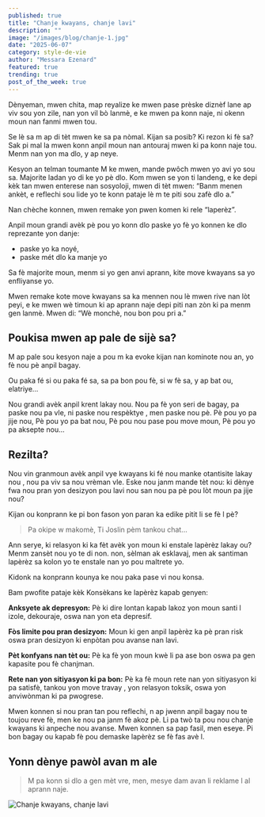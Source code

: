 ```yaml
---
published: true
title: "Chanje kwayans, chanje lavi"
description: ""
image: "/images/blog/chanje-1.jpg"
date: "2025-06-07"
category: style-de-vie
author: "Messara Ezenard"
featured: true
trending: true
post_of_the_week: true
---
```


Dènyeman, mwen chita, map reyalize ke
mwen pase prèske diznèf lane ap viv sou
yon zile, nan yon vil bò lanmè, e ke mwen pa
konn naje, ni okenn moun nan fanmi mwen
tou.

Se lè sa m ap di tèt mwen ke sa pa nòmal.
Kijan sa posib? Ki rezon ki fè sa?
Sak pi mal la mwen konn anpil moun nan
antouraj mwen ki pa konn naje tou. Menm
nan yon ma dlo, y ap neye.

Kesyon an telman toumante M ke mwen,
mande pwôch mwen yo avi yo sou sa.
Majorite ladan yo di ke yo pè dlo. Kom
mwen se yon ti landeng, e ke depi kèk tan
mwen enterese nan sosyoloji, mwen di tèt
mwen: “Banm menen ankèt, e reflechi sou
lide yo te konn pataje lè m te piti sou zafè dlo
a.”

Nan chèche konnen, mwen remake yon
pwen komen ki rele “laperèz”.

Anpil moun grandi avèk pè pou yo konn dlo
paske yo fè yo konnen ke dlo reprezante yon
danje:
- paske yo ka noyé,
- paske mét dlo ka manje yo

Sa fè majorite moun, menm si yo gen anvi
aprann, kite move kwayans sa yo enfliyanse
yo.

Mwen remake kote move kwayans sa ka
mennen nou lè mwen rive nan lòt peyi, e ke
mwen wè timoun ki ap aprann naje depi piti
nan zòn ki pa menm gen lanmè.
Mwen di: “Wè monchè, nou bon pou pri a.”

## Poukisa mwen ap pale de sijè sa?
M ap pale sou kesyon naje a pou m ka evoke
kijan nan kominote nou an, yo fè nou pè anpil
bagay.

Ou paka fé si ou paka fé sa, sa pa bon pou
fè, si w fè sa, y ap bat ou, elatriye...

Nou grandi avèk anpil krent lakay nou.
Nou pa fè yon seri de bagay, pa paske nou
pa vle, ni paske nou respèktye , men paske
nou pè.
Pè pou yo pa jije nou,
Pè pou yo pa bat nou,
Pè pou nou pase pou move moun,
Pè pou yo pa aksepte nou...

## Rezilta?
Nou vin granmoun avèk anpil vye kwayans
ki fé nou manke otantisite lakay nou , nou pa
viv sa nou vrèman vle.
Eske nou janm mande tèt nou: ki dènye fwa
nou pran yon desizyon pou lavi nou san nou
pa pè pou lòt moun pa jije nou?

Kijan ou konprann ke pi bon fason yon paran
ka edike pitit li se fè l pè?
> Pa okipe w makomè, Ti Joslin pèm tankou
chat...

Ann serye, ki relasyon ki ka fèt avèk yon
moun ki enstale lapèrèz lakay ou?
Menm zansèt nou yo te di non. non, sèlman
ak esklavaj, men ak santiman lapèrèz sa
kolon yo te enstale nan yo pou maltrete yo.

Kidonk na konprann kounya ke nou paka
pase vi nou konsa.

Bam pwofite pataje kèk Konsèkans ke
lapèrèz kapab genyen:

**Anksyete ak depresyon:** Pè ki dire lontan
kapab lakoz yon moun santi l izole,
dekouraje, oswa nan yon eta depresif.


**Fòs limite pou pran desizyon:** Moun ki gen
anpil lapèrèz ka pè pran risk oswa pran
desizyon ki enpòtan pou avanse nan lavi.


**Pèt konfyans nan tèt ou:** Pè ka fè yon moun
kwè li pa ase bon oswa pa gen kapasite pou
fè chanjman.

**Rete nan yon sitiyasyon ki pa bon:** Pè ka fè moun rete nan yon sitiyasyon ki pa satisfè,
tankou yon move travay , yon relasyon
toksik, oswa yon anviwònman ki pa
pwogrese.

Mwen konnen si nou pran tan pou reflechi, n
ap jwenn anpil bagay nou te toujou reve fè,
men ke nou pa janm fè akoz pè.
Li pa twò ta pou nou chanje kwayans ki
anpeche nou avanse.
Mwen konnen sa pap fasil, men eseye. Pi
bon bagay ou kapab fè pou demaske lapèrèz
se fè fas avè l.

## Yonn dènye pawòl avan m ale
> M pa konn si dlo a gen mèt vre, men, mesye
 dam avan li reklame l al aprann naje.

![Chanje kwayans, chanje lavi](/images/blog/chanje-2.jpg)


